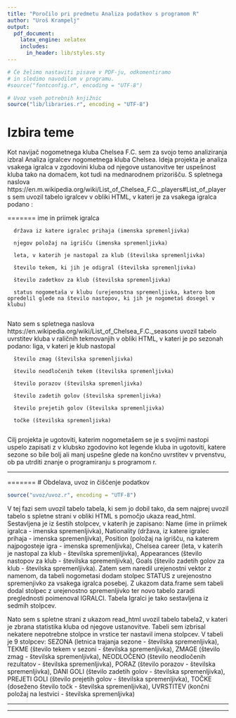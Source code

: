 ```yaml
---
title: "Poročilo pri predmetu Analiza podatkov s programom R"
author: "Uroš Krampelj"
output:
  pdf_document:
    latex_engine: xelatex
    includes:
      in_header: lib/styles.sty
---
```


```r
# Če želimo nastaviti pisave v PDF-ju, odkomentiramo
# in sledimo navodilom v programu.
#source("fontconfig.r", encoding = "UTF-8")

# Uvoz vseh potrebnih knjižnic
source("lib/libraries.r", encoding = "UTF-8")
```

# Izbira teme

Kot  navijač nogometnega kluba Chelsea F.C. sem za svojo temo analiziranja izbral Analiza igralcev nogometnega kluba Chelsea. Ideja projekta je analiza vsakega igralca v zgodovini kluba od njegove ustanovitve ter uspešnost kluba tako na domačem, kot tudi na mednarodnem prizorišču. 
S spletnega naslova https://en.m.wikipedia.org/wiki/List_of_Chelsea_F.C._players#List_of_players sem uvozil tabelo igralcev v obliki HTML, v kateri je za vsakega igralca podano :

=======
      ime in priimek igralca

      država iz katere igralec prihaja (imenska spremenljivka)
 
      njegov položaj na igrišču (imenska spremenljivka)
 
      leta, v katerih je nastopal za klub (številska spremenljivka)
 
      število tekem, ki jih je odigral (številska spremenljivka)
 
      število zadetkov za klub (številska spremenljivka)
 
      status nogometaša v klubu (urejenostna spremenljivka, katero bom opredelil glede na število nastopov, ki jih je nogometaš dosegel v klubu)
      

Nato sem s spletnega naslova https://en.wikipedia.org/wiki/List_of_Chelsea_F.C._seasons uvozil tabelo uvrstitev kluba v raličnih tekmovanjih v obliki HTML, v kateri je po sezonah podano:
      liga, v kateri je klub nastopal
      
      število zmag (številska spremenljivka)
      
      število neodločenih tekem (številska spremenljivka)
      
      število porazov (številska spremenljivka)
      
      število zadetih golov (številska spremenljivka)
      
      število prejetih golov (številska spremenljivka)
      
      točke (številska spremenljivka)
      

      
      
      
Cilj projekta je ugotoviti, katerim nogometašem se je s svojimi nastopi uspelo zapisati z v klubsko zgodovino kot legende kluba in ugotoviti, katere sezone so bile bolj ali manj uspešne glede na končno uvrstitev v prvenstvu, ob pa utrditi znanje o programiranju s programom r. 



***


=======
# Obdelava, uvoz in čiščenje podatkov

```r
source("uvoz/uvoz.r", encoding = "UTF-8")
```

V tej fazi sem uvozil tabelo tabela, ki sem jo dobil tako, da sem najprej uvozil tabelo s spletne strani v obliki HTML s pomočjo ukaza read_html. Sestavljena je iz šestih stolpcev, v katerih je zapisano: Name (ime in priimek igralca - imenska spremenljivka), Nationality (država, iz katere igralec prihaja - imenska spremenljivka), Position (položaj na igrišču, na katerem najpogosteje igra - imenska spremenljivka), Chelsea career (leta, v katerih je nastopal za klub - številska spremenljivka), Appearances (število nastopov za klub - številska spremenljivka), Goals (število zadetih golov za klub - številska spremenljivka).
Zatem sem naredil urejenostni vektor z namenom, da tabeli nogometasi dodam stolpec STATUS z urejenostno spremenjivko za vsakega igralca posebej. Z ukazom data.frame sem tabeli  dodal stolpec z urejenostno spremenljivko ter novo tabelo zaradi preglednosti poimenoval IGRALCI. Tabela Igralci je tako sestavljena iz sedmih stolpcev. 

Nato sem s spletne strani z ukazom read_html uvozil tabelo tabela2, v kateri je zbrana statistika kluba od njegove ustanovitve. Tabeli sem izbrisal nekatere nepotrebne stolpce in vrstice ter nastavil imena stolpcev. V tabeli je 9 stolpcev: SEZONA (letnica trajanja sezone - številska spremenljivka), TEKME (število tekem v sezoni - številska spremenljivka), ZMAGE (število zmag - številska spremenljivka), NEODLOČENO (število neodločenih rezultatov - številska spremenljivka), PORAZ (število porazov - številska spremenljivka), DANI GOLI (število zadetih golov - številska spremenljivka),  PREJETI GOLI (število prejetih golov - številska spremenljivka), TOČKE (doseženo število točk - številska spremenljivka), UVRSTITEV (končni položaj na lestvici - številska spremenljivka)


***


***
